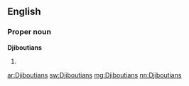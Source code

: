 ==English==

===Proper noun===
'''Djiboutians'''

# {{plural of|Djiboutian}}

[[ar:Djiboutians]]
[[sw:Djiboutians]]
[[mg:Djiboutians]]
[[nn:Djiboutians]]